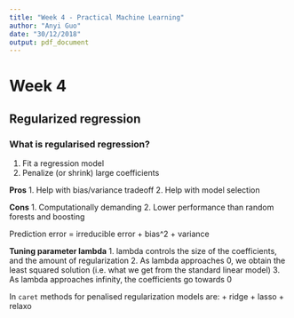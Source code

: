 ```yaml
---
title: "Week 4 - Practical Machine Learning"
author: "Anyi Guo"
date: "30/12/2018"
output: pdf_document
---
```


# Week 4
## Regularized regression
### What is regularised regression?
1. Fit a regression model
2. Penalize (or shrink) large coefficients

**Pros**
1. Help with bias/variance tradeoff
2. Help with model selection

**Cons**
1. Computationally demanding
2. Lower performance than random forests and boosting 


Prediction error = irreducible error + bias^2 + variance

**Tuning parameter lambda**
1. lambda controls the size of the coefficients, and the amount of regularization 
2. As lambda approaches 0, we obtain the least squared solution (i.e. what we get from the standard linear model)
3. As lambda approaches infinity, the coefficients go towards 0

In `caret` methods for penalised regularization models are:
+ ridge
+ lasso
+ relaxo
